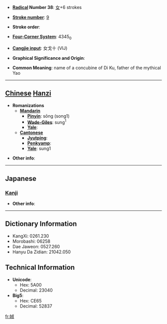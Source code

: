 * '''[[Wiktionary:Chinese radical index| Radical]] Number 38''': [[Wiktionary:Chinese radical index 女|女]]+6 strokes

* '''[[Wiktionary:Chinese total strokes index|Stroke number]]''': [[Wiktionary:Chinese total strokes index 9|9]]

* '''Stroke order''': 

* '''[[Wiktionary:Chinese four corner index|Four-Corner System]]''': 4345<sub>0</sub>

* '''[[Wiktionary:Chinese Cangjie index|Cangjie input]]''': 女戈十 (VIJ)

* '''Graphical Significance and Origin''': 

* '''Common Meaning''': name of a concubine of Di Ku, father of the mythical Yao

----

== [[Chinese]] [[Hanzi]] ==

* '''Romanizations'''
** '''[[Mandarin]]'''
*** '''[[Pinyin]]''': sōng (song1)
*** '''[[Wade-Giles]]''': sung<sup>1</sup>
*** '''[[Yale]]''': 
** '''[[Cantonese]]'''
*** '''[[Jyutping]]''':
*** '''[[Penkyamp]]''': 
*** '''[[Yale]]''': sung1

* '''Other info''': 

----

==Japanese==
===[[Kanji]]===
{{kanji|on readings=[[しゅう]] (shū), [[しゅ]] (shu)|kun readings=}}

* '''Other info''':  

----

== Dictionary Information ==

* KangXi: 0261.230
* Morobashi: 06258
* Dae Jaweon: 0527.260
* Hanyu Da Zidian: 21042.050

== Technical Information ==

* '''Unicode''':
** Hex: 5A00
** Decimal: 23040
* '''Big5''':
** Hex: CE65
** Decimal: 52837

[[fr:娀]]